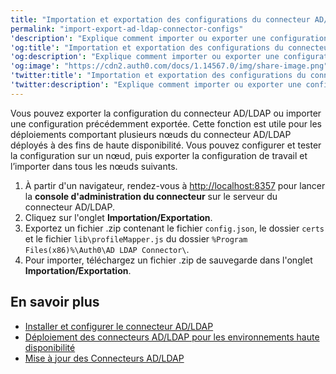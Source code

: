 ---
title: "Importation et exportation des configurations du connecteur AD/LDAP"
permalink: "import-export-ad-ldap-connector-configs"
'description': "Explique comment importer ou exporter une configuration du connecteur AD/LDAP à partir de la console d'administration du connecteur."
'og:title': "Importation et exportation des configurations du connecteur AD/LDAP"
'og:description': "Explique comment importer ou exporter une configuration du connecteur AD/LDAP à partir de la console d'administration du connecteur."
'og:image': "https://cdn2.auth0.com/docs/1.14567.0/img/share-image.png"
'twitter:title': "Importation et exportation des configurations du connecteur AD/LDAP"
'twitter:description': "Explique comment importer ou exporter une configuration du connecteur AD/LDAP à partir de la console d'administration du connecteur."
---

Vous pouvez exporter la configuration du connecteur AD/LDAP ou importer une configuration précédemment exportée. Cette fonction est utile pour les déploiements comportant plusieurs nœuds du connecteur AD/LDAP déployés à des fins de haute disponibilité. Vous pouvez configurer et tester la configuration sur un nœud, puis exporter la configuration de travail et l’importer dans tous les nœuds suivants.

1. À partir d'un navigateur, rendez-vous à [http://localhost:8357](http://localhost:8357) pour lancer la **console d'administration du connecteur** sur le serveur du connecteur AD/LDAP.
2. Cliquez sur l'onglet **Importation/Exportation**.
3. Exportez un fichier .zip contenant le fichier `config.json`, le dossier `certs` et le fichier `lib\profileMapper.js` du dossier `%Program Files(x86)%\Auth0\AD LDAP Connector\`.
4. Pour importer, téléchargez un fichier .zip de sauvegarde dans l'onglet **Importation/Exportation**.

## En savoir plus

* [Installer et configurer le connecteur AD/LDAP](/docs/docs/fr-ca/authenticate/identity-providers/enterprise-identity-providers/active-directory-ldap/ad-ldap-connector/install-configure-ad-ldap-connector)
* [Déploiement des connecteurs AD/LDAP pour les environnements haute disponibilité](/docs/docs/fr-ca/authenticate/identity-providers/enterprise-identity-providers/active-directory-ldap/ad-ldap-connector/ad-ldap-high-availability)
* [Mise à jour des Connecteurs AD/LDAP](/docs/docs/fr-ca/authenticate/identity-providers/enterprise-identity-providers/active-directory-ldap/ad-ldap-connector/update-ad-ldap-connectors)